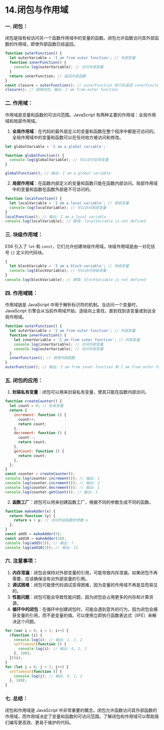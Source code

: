 # 14.闭包与作用域

### 一. **闭包**：

闭包是指有权访问另一个函数作用域中的变量的函数。闭包允许函数访问其外部函数的作用域，即使外部函数已经返回。

```js
function outerFunction() {
  let outerVariable = 'I am from outer function'; // 外部变量
  function innerFunction() {
    console.log(outerVariable); // 访问外部变量
  }
  return innerFunction; // 返回内部函数
}
const closure = outerFunction(); // outerFunction 执行后返回 innerFunction
closure(); // 调用闭包，输出: I am from outer function
```

### 二. **作用域**：

作用域是变量和函数的可访问范围。JavaScript 有两种主要的作用域：全局作用域和局部作用域。

1. **全局作用域**：在代码的最外层定义的变量和函数在整个程序中都是可访问的。全局作用域中的变量和函数可以在任何地方被访问和修改。

```js
let globalVariable = 'I am a global variable';

function globalFunction() {
  console.log(globalVariable); // 可以访问全局变量
}

globalFunction(); // 输出: I am a global variable
```

2. **局部作用域**：在函数内部定义的变量和函数只能在函数内部访问。局部作用域中的变量和函数在函数外部是不可访问的。

```js
function localFunction() {
  let localVariable = 'I am a local variable'; // 局部变量
  console.log(localVariable); // 可以访问局部变量
}
localFunction(); // 输出: I am a local variable
console.log(localVariable); // 报错: localVariable is not defined
```

### 三. **块级作用域**：

ES6 引入了 `let` 和 `const`，它们允许创建块级作用域。块级作用域是由一对花括号 `{}` 定义的代码块。

```js
{
  let blockVariable = 'I am a block variable'; // 块级变量
  console.log(blockVariable); // 可以访问块级变量
}
console.log(blockVariable); // 报错: blockVariable is not defined
```

### 四. **作用域链**：

作用域链是 JavaScript 中用于解析标识符的机制。当访问一个变量时，JavaScript 引擎会从当前作用域开始，逐级向上查找，直到找到该变量或到达全局作用域。

```js
function outerFunction() {
  let outerVariable = 'I am from outer function'; // 外部变量
  function innerFunction() {
    let innerVariable = 'I am from inner function'; // 内部变量
    console.log(innerVariable); // 访问内部变量
    console.log(outerVariable); // 访问外部变量
  }
  innerFunction(); // 调用内部函数
}
outerFunction(); // 输出: I am from inner function 和 I am from outer function
```

### 五. **闭包的应用**：

1. **封装私有变量**：闭包可以用来封装私有变量，使其只能在函数内部访问。

```js
function createCounter() {
  let count = 0; // 私有变量
  return {
    increment: function () {
      count++;
      return count;
    },
    decrement: function () {
      count--;
      return count;
    },
    getCount: function () {
      return count;
    },
  };
}
const counter = createCounter();
console.log(counter.increment()); // 输出: 1
console.log(counter.increment()); // 输出: 2
console.log(counter.decrement()); // 输出: 1
console.log(counter.getCount()); // 输出: 1
```

2. **函数工厂**：闭包可以用来创建函数工厂，根据不同的参数生成不同的函数。

```js
function makeAdder(x) {
  return function (y) {
    return x + y; // 访问外部函数的参数 x
  };
}
const add5 = makeAdder(5);
const add10 = makeAdder(10);
console.log(add5(2)); // 输出: 7
console.log(add10(2)); // 输出: 12
```

### 六. **注意事项**：

1. **内存泄漏**：闭包会保持对外部变量的引用，可能导致内存泄漏。如果闭包不再需要，应该确保没有对外部变量的引用。
2. **调试困难**：闭包可能使代码调试变得困难，因为变量的作用域不再是显而易见的。
3. **性能问题**：闭包可能会导致性能问题，因为闭包会占用更多的内存和计算资源。
4. **循环中的闭包**：在循环中创建闭包时，可能会遇到意外的行为，因为闭包会捕获变量的引用，而不是变量的值。可以使用立即执行函数表达式（IIFE）来解决这个问题。

```js
for (var i = 0; i < 3; i++) {
  (function (i) {
    console.log(i); // 输出: 2, 2, 2
    setTimeout(function () {
      console.log(i); // 输出: 0, 1, 2
    }, 100);
  })(i);
}
for (let j = 0; j < 3; j++) {
  setTimeout(function () {
    console.log(j); // 输出: 0, 1, 2
  }, 100);
}
```

### 七. **总结**：

闭包和作用域是 JavaScript 中非常重要的概念。闭包允许函数访问其外部函数的作用域，而作用域决定了变量和函数的可访问范围。了解闭包和作用域可以帮助我们编写更高效、更易于维护的代码。
